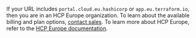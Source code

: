 If your URL includes `portal.cloud.eu.hashicorp` or `app.eu.terraform.io`, then you are in an HCP Europe organization. To learn about the available billing and plan options, [contact sales](https://www.hashicorp.com/en/contact-sales). To learn more about HCP Europe, refer to the [HCP Europe documentation](/hcp/docs/hcp/europe).
